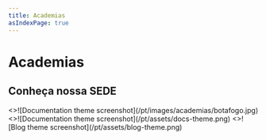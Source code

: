```yaml
---
title: Academias
asIndexPage: true
---
```




# Academias

<OverviewPage filePath="/academias/" lang="pt" />

## Conheça nossa SEDE

<Cards num={1}>
  <Cards.Card arrow title="Documentation theme" href="/docs/docs-theme/start">
    <>![Documentation theme screenshot](/pt/images/academias/botafogo.jpg)</>
  </Cards.Card>
</Cards>

<Cards num={2}>
  <Cards.Card arrow title="Documentation theme" href="/docs/docs-theme/start">
    <>![Documentation theme screenshot](/pt/assets/docs-theme.png)</>
  </Cards.Card>
  <Cards.Card arrow title="Blog theme" href="/docs/blog-theme/start">
    <>![Blog theme screenshot](/pt/assets/blog-theme.png)</>
  </Cards.Card>
</Cards>
